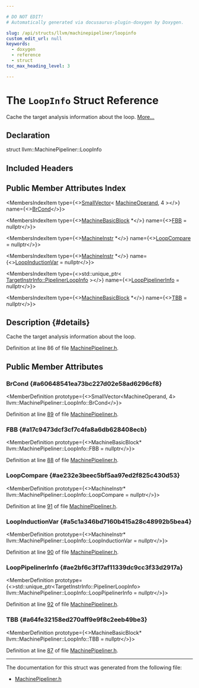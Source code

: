```yaml
---

# DO NOT EDIT!
# Automatically generated via docusaurus-plugin-doxygen by Doxygen.

slug: /api/structs/llvm/machinepipeliner/loopinfo
custom_edit_url: null
keywords:
  - doxygen
  - reference
  - struct
toc_max_heading_level: 3

---
```





# The `LoopInfo` Struct Reference

<DoxygenPage pluginConfig={pluginConfig}>

Cache the target analysis information about the loop. <a href="#details">More...</a>

## Declaration

<CodeBlock>struct llvm::MachinePipeliner::LoopInfo</CodeBlock>

## Included Headers

<IncludesList>
<IncludesListItem
  filePath="llvm/CodeGen/MachinePipeliner.h"
  permalink="/docs/api/files/include/include/llvm/include/llvm/codegen/machinepipeliner-h"
  isLocal="true" />
</IncludesList>

## Public Member Attributes Index

<MembersIndex>

<MembersIndexItem
  type={<><a href="/docs/api/classes/llvm/smallvector">SmallVector</a>&lt; <a href="/docs/api/classes/llvm/machineoperand">MachineOperand</a>, 4 &gt;</>}
  name={<><a href="#a60648541ea73bc227d02e58ad6296cf8">BrCond</a></>}>
</MembersIndexItem>

<MembersIndexItem
  type={<><a href="/docs/api/classes/llvm/machinebasicblock">MachineBasicBlock</a> &#42;</>}
  name={<><a href="#a17c9473dcf3cf7c4fa8a6db628408ecb">FBB</a> = nullptr</>}>
</MembersIndexItem>

<MembersIndexItem
  type={<><a href="/docs/api/classes/llvm/machineinstr">MachineInstr</a> &#42;</>}
  name={<><a href="#ae232e3beec5bf5aa97ed2f825c430d53">LoopCompare</a> = nullptr</>}>
</MembersIndexItem>

<MembersIndexItem
  type={<><a href="/docs/api/classes/llvm/machineinstr">MachineInstr</a> &#42;</>}
  name={<><a href="#a5c1a346bd7160b415a28c48992b5bea4">LoopInductionVar</a> = nullptr</>}>
</MembersIndexItem>

<MembersIndexItem
  type={<>std::unique&#95;ptr&lt; <a href="/docs/api/classes/llvm/targetinstrinfo/pipelinerloopinfo">TargetInstrInfo::PipelinerLoopInfo</a> &gt;</>}
  name={<><a href="#ae2bf6c3f17af11339dc9cc3f33d2917a">LoopPipelinerInfo</a> =
        nullptr</>}>
</MembersIndexItem>

<MembersIndexItem
  type={<><a href="/docs/api/classes/llvm/machinebasicblock">MachineBasicBlock</a> &#42;</>}
  name={<><a href="#a64fe32158ed270aff9e9f8c2eeb49be3">TBB</a> = nullptr</>}>
</MembersIndexItem>

</MembersIndex>

## Description {#details}

Cache the target analysis information about the loop.

Definition at line 86 of file <a href="/docs/api/files/include/include/llvm/include/llvm/codegen/machinepipeliner-h">MachinePipeliner.h</a>.

<SectionDefinition>

## Public Member Attributes

### BrCond {#a60648541ea73bc227d02e58ad6296cf8}

<MemberDefinition
  prototype={<>SmallVector&lt;MachineOperand, 4&gt; llvm::MachinePipeliner::LoopInfo::BrCond</>}>

Definition at line <a href="/docs/api/files/include/include/llvm/include/llvm/codegen/machinepipeliner-h/#l00089">89</a> of file <a href="/docs/api/files/include/include/llvm/include/llvm/codegen/machinepipeliner-h">MachinePipeliner.h</a>.
</MemberDefinition>

### FBB {#a17c9473dcf3cf7c4fa8a6db628408ecb}

<MemberDefinition
  prototype={<>MachineBasicBlock&#42; llvm::MachinePipeliner::LoopInfo::FBB = nullptr</>}>

Definition at line <a href="/docs/api/files/include/include/llvm/include/llvm/codegen/machinepipeliner-h/#l00088">88</a> of file <a href="/docs/api/files/include/include/llvm/include/llvm/codegen/machinepipeliner-h">MachinePipeliner.h</a>.
</MemberDefinition>

### LoopCompare {#ae232e3beec5bf5aa97ed2f825c430d53}

<MemberDefinition
  prototype={<>MachineInstr&#42; llvm::MachinePipeliner::LoopInfo::LoopCompare = nullptr</>}>

Definition at line <a href="/docs/api/files/include/include/llvm/include/llvm/codegen/machinepipeliner-h/#l00091">91</a> of file <a href="/docs/api/files/include/include/llvm/include/llvm/codegen/machinepipeliner-h">MachinePipeliner.h</a>.
</MemberDefinition>

### LoopInductionVar {#a5c1a346bd7160b415a28c48992b5bea4}

<MemberDefinition
  prototype={<>MachineInstr&#42; llvm::MachinePipeliner::LoopInfo::LoopInductionVar = nullptr</>}>

Definition at line <a href="/docs/api/files/include/include/llvm/include/llvm/codegen/machinepipeliner-h/#l00090">90</a> of file <a href="/docs/api/files/include/include/llvm/include/llvm/codegen/machinepipeliner-h">MachinePipeliner.h</a>.
</MemberDefinition>

### LoopPipelinerInfo {#ae2bf6c3f17af11339dc9cc3f33d2917a}

<MemberDefinition
  prototype={<>std::unique&#95;ptr&lt;TargetInstrInfo::PipelinerLoopInfo&gt; llvm::MachinePipeliner::LoopInfo::LoopPipelinerInfo =
        nullptr</>}>

Definition at line <a href="/docs/api/files/include/include/llvm/include/llvm/codegen/machinepipeliner-h/#l00092">92</a> of file <a href="/docs/api/files/include/include/llvm/include/llvm/codegen/machinepipeliner-h">MachinePipeliner.h</a>.
</MemberDefinition>

### TBB {#a64fe32158ed270aff9e9f8c2eeb49be3}

<MemberDefinition
  prototype={<>MachineBasicBlock&#42; llvm::MachinePipeliner::LoopInfo::TBB = nullptr</>}>

Definition at line <a href="/docs/api/files/include/include/llvm/include/llvm/codegen/machinepipeliner-h/#l00087">87</a> of file <a href="/docs/api/files/include/include/llvm/include/llvm/codegen/machinepipeliner-h">MachinePipeliner.h</a>.
</MemberDefinition>

</SectionDefinition>

<hr/>

The documentation for this struct was generated from the following file:

<ul>
<li><a href="/docs/api/files/include/include/llvm/include/llvm/codegen/machinepipeliner-h">MachinePipeliner.h</a></li>
</ul>

</DoxygenPage>
